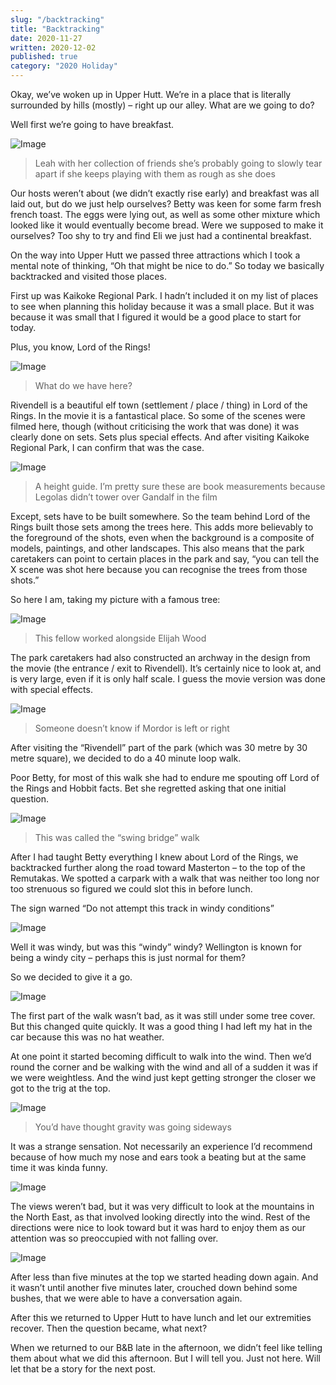 ```yaml
---
slug: "/backtracking"
title: "Backtracking"
date: 2020-11-27
written: 2020-12-02
published: true
category: "2020 Holiday"
---
```


Okay, we’ve woken up in Upper Hutt. We’re in a place that is literally surrounded by hills (mostly) – right up our alley. What are we going to do?

Well first we’re going to have breakfast.

![Image](img_20201127_092717.jpg)

> Leah with her collection of friends she’s probably going to slowly tear apart if she keeps playing with them as rough as she does

Our hosts weren’t about (we didn’t exactly rise early) and breakfast was all laid out, but do we just help ourselves? Betty was keen for some farm fresh french toast. The eggs were lying out, as well as some other mixture which looked like it would eventually become bread. Were we supposed to make it ourselves? Too shy to try and find Eli we just had a continental breakfast.

On the way into Upper Hutt we passed three attractions which I took a mental note of thinking, “Oh that might be nice to do.” So today we basically backtracked and visited those places.

First up was Kaikoke Regional Park. I hadn’t included it on my list of places to see when planning this holiday because it was a small place. But it was because it was small that I figured it would be a good place to start for today.

Plus, you know, Lord of the Rings\!

![Image](img_20201127_103218.jpg)

> What do we have here?

Rivendell is a beautiful elf town (settlement / place / thing) in Lord of the Rings. In the movie it is a fantastical place. So some of the scenes were filmed here, though (without criticising the work that was done) it was clearly done on sets. Sets plus special effects. And after visiting Kaikoke Regional Park, I can confirm that was the case.

![Image](img_20201127_103430.jpg)

> A height guide. I’m pretty sure these are book measurements because Legolas didn’t tower over Gandalf in the film

Except, sets have to be built somewhere. So the team behind Lord of the Rings built those sets among the trees here. This adds more believably to the foreground of the shots, even when the background is a composite of models, paintings, and other landscapes. This also means that the park caretakers can point to certain places in the park and say, “you can tell the X scene was shot here because you can recognise the trees from those shots.”

So here I am, taking my picture with a famous tree:

![Image](img_20201127_103647.jpg)

> This fellow worked alongside Elijah Wood

The park caretakers had also constructed an archway in the design from the movie (the entrance / exit to Rivendell). It’s certainly nice to look at, and is very large, even if it is only half scale. I guess the movie version was done with special effects.

![Image](img_20201127_104048.jpg)

> Someone doesn’t know if Mordor is left or right

After visiting the “Rivendell” part of the park (which was 30 metre by 30 metre square), we decided to do a 40 minute loop walk.

Poor Betty, for most of this walk she had to endure me spouting off Lord of the Rings and Hobbit facts. Bet she regretted asking that one initial question.

![Image](img_20201127_105550.jpg)

> This was called the “swing bridge” walk

After I had taught Betty everything I knew about Lord of the Rings, we backtracked further along the road toward Masterton – to the top of the Remutakas. We spotted a carpark with a walk that was neither too long nor too strenuous so figured we could slot this in before lunch.

The sign warned “Do not attempt this track in windy conditions”

![Image](img_20201127_121040.jpg)

Well it was windy, but was this “windy” windy? Wellington is known for being a windy city – perhaps this is just normal for them?

So we decided to give it a go.

![Image](img_20201127_115118.jpg)

The first part of the walk wasn’t bad, as it was still under some tree cover. But this changed quite quickly. It was a good thing I had left my hat in the car because this was no hat weather.

At one point it started becoming difficult to walk into the wind. Then we’d round the corner and be walking with the wind and all of a sudden it was if we were weightless. And the wind just kept getting stronger the closer we got to the trig at the top.

![Image](img_20201127_115122.jpg)

> You’d have thought gravity was going sideways

It was a strange sensation. Not necessarily an experience I’d recommend because of how much my nose and ears took a beating but at the same time it was kinda funny.

![Image](vid_20201127_115225-2.gif)

The views weren’t bad, but it was very difficult to look at the mountains in the North East, as that involved looking directly into the wind. Rest of the directions were nice to look toward but it was hard to enjoy them as our attention was so preoccupied with not falling over.

![Image](img_20201127_115556.jpg)

After less than five minutes at the top we started heading down again. And it wasn’t until another five minutes later, crouched down behind some bushes, that we were able to have a conversation again.

After this we returned to Upper Hutt to have lunch and let our extremities recover. Then the question became, what next?

When we returned to our B&B late in the afternoon, we didn’t feel like telling them about what we did this afternoon. But I will tell you. Just not here. Will let that be a story for the next post.